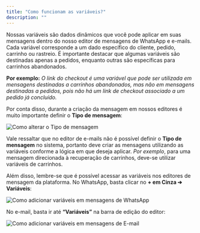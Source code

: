 ```yaml
---
title: "Como funcionam as variáveis?"
description: ""
---
```


Nossas variáveis são dados dinâmicos que você pode aplicar em suas mensagens dentro do nosso editor de mensagens de WhatsApp e e-mails. Cada variável corresponde a um dado específico do cliente, pedido, carrinho ou rastreio. É importante destacar que algumas variáveis são destinadas apenas a pedidos, enquanto outras são específicas para carrinhos abandonados.

**Por exemplo:** _O link do checkout é uma variável que pode ser utilizada em mensagens destinadas a carrinhos abandonados, mas não em mensagens destinadas a pedidos, pois não há um link de checkout associado a um pedido já concluído._

Por conta disso, durante a criação da mensagem em nossos editores é muito importante definir o **Tipo de mensagem**:

<img src="/funcionamento-var1.png" alt="Como alterar o Tipo de mensagem" />

Vale ressaltar que no editor de e-mails não é possível definir o **Tipo de mensagem** no sistema, portanto deve criar as mensagens utilizando as variáveis conforme a lógica em que deseja aplicar. _Por exemplo_, para uma mensagem direcionada à recuperação de carrinhos, deve-se utilizar variáveis de carrinhos.

Além disso, lembre-se que é possível acessar as variáveis nos editores de mensagem da plataforma.
No WhatsApp, basta clicar no **+ em Cinza ➔ Variáveis**:

<img
  src="/funcionamento-var2.png"
  alt="Como adicionar variáveis em mensagens de WhatsApp"
/>

No e-mail, basta ir até **“Variáveis”** na barra de edição do editor:

<img
  src="/funcionamento-var3.png"
  alt="Como adicionar variáveis em mensagens de E-mail"
/>
